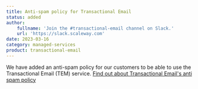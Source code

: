 ```yaml
---
title: Anti-spam policy for Transactional Email
status: added
author:
    fullname: 'Join the #transactional-email channel on Slack.'
    url: 'https://slack.scaleway.com'
date: 2023-03-16
category: managed-services
product: transactional-email
---
```


We have added an anti-spam policy for our customers to be able to use the Transactional Email (TEM) service.
[Find out about Transactional Email's anti spam policy](https://tem.s3.fr-par.scw.cloud/antispam_policy.pdf)


